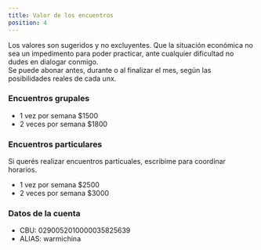 ```yaml
---
title: Valor de los encuentros
position: 4
---
```


Los valores son sugeridos y no excluyentes.
Que la situación económica no sea un impedimento para poder practicar, ante cualquier dificultad no dudes en dialogar conmigo.  
Se puede abonar antes, durante o al finalizar el mes, según las posibilidades reales de cada unx.

### Encuentros grupales

- 1 vez por semana $1500
- 2 veces por semana $1800

### Encuentros particulares

Si querés realizar encuentros particuales, escribime para coordinar horarios.

- 1 vez por semana $2500
- 2 veces por semana $3000

### Datos de la cuenta

- CBU: 0290052010000035825639
- ALIAS: warmichina
